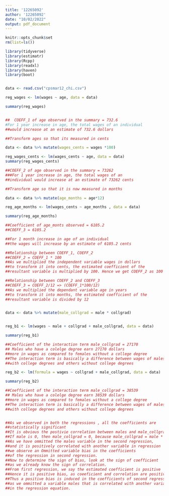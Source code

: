 ```yaml
---
title: '12265092'
author: '12265092'
date: "10/02/2022"
output: pdf_document
---
```


```r
knitr::opts_chunk$set
rm(list=ls())
```


```r

library(tidyverse)
library(estimatr)
library(Rcpp)
library(readxl)
library(haven)
library(boot)


data <- read.csv("cpsmar12_chi.csv")

```

```r


reg_wages <- lm(wages ~ age, data = data)

summary(reg_wages)


##  COEFF_1 of age observed in the summary = 732.6
#For 1 year increase in age, the total wages of an individual 
##would increase at an estimate of 732.6 dollars

```

```r
##Transform ages so that its measured in cents

data <- data %>% mutate(wages_cents = wages *100)

reg_wages_cents <- lm(wages_cents ~ age, data = data)
summary(reg_wages_cents)

##COEFF_2 of age observed in the summary = 73262
###For 1 year increase in age, the total wages of an 
##individual would increase at an estimate of 73262 cents

```

```r

##Transform age so that it is now measured in months

data <- data %>% mutate(age_months = age*12)

reg_age_months <- lm(wages_cents ~ age_months , data = data)

summary(reg_age_months)

##Coefficient of age_monts observed = 6105.2
##COEFF_3 = 6105.2

##For 1 month increase in age of an individual
##the wages will increase by an estimate of 6105.2 cents

##Relationship between COEFF_1, COEFF_2 
##COEFF_2 = COEFF_1 * 100
##As we multiplied the independent variable wages in dollars 
##to transform it into cents, the estimated coefficient of the 
##resultant variable is multiplied by 100. Hence we get COEFF_2 as 100 * COEFF_1

##Relationship between COEFF_2 and COEFF_3
##COEFF_3 = COEFF_2/12 => (COEFF_1*100/12)
##As we multiplied the dependant variable age in years
##to transform it into months, the estimated coefficient of the 
##resultant variable is divided by 12



```


```r
data <- data %>% mutate(male_collgrad = male * collgrad)


reg_b1 <- lm(wages ~ male + collgrad + male_collgrad, data = data)

summary(reg_b1)

##Coefficient of the interaction term male_collgrad = 27170
## Males who have a colelge degree earn 27170 dollars 
##more in wages as compared to females without a college degree
##The interaction term is basically a difference between wages of males
##with college degrees and others without college degrees

```



```r

reg_b2 <- lm(formula = wages ~ collgrad + male_collgrad, data = data)

summary(reg_b2)

##Coefficient of the interaction term male_collgrad = 38539
## Males who have a colelge degree earn 38539 dollars 
##more in wages as compared to females without a college degree
##The interaction term is basically a difference between wages of males
##with college degrees and others without college degrees


##As we observed in both the regressions , all the coefficients are 
##statistically significant
##It is obvious the postivie correlation between males and male_collgrad
##If male is 0, then male_collgrad = 0, because male_collgrad = male * collgrad
##As we have ommitted the males variable in the second regression, 
##and it is positively correlated with another variable in regression
##we observe an Ommitted variable bias in the coefficients
##of the regression in second regression. 
##Now to determine the sign of bias, look at the sign of coefficient
##as we already know the sign of correlation.
##From first regression, we say the estimated coefficient is positive
##Hence it is positive bias, as coeeficient and correlation are positive
##Thus a positive bias is induced in the coefficients of second regression 
##as we ommitted a variable males that is correlated with another variable
##in the regression equation.
```